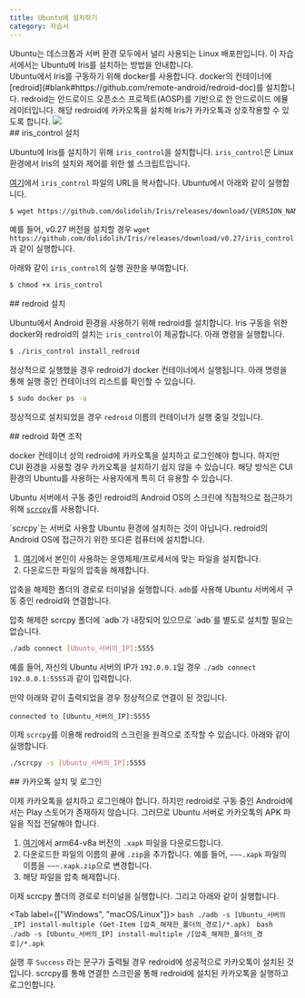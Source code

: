 ```yaml
---
title: Ubuntu에 설치하기
category: 자습서
---
```


<Section>
  Ubuntu는 데스크톱과 서버 환경 모두에서 널리 사용되는 Linux 배포판입니다. 이 자습서에서는 Ubuntu에 Iris를 설치하는 방법을 안내합니다.
</Section>
<Section>
  Ubuntu에서 Iris를 구동하기 위해 docker를 사용합니다. docker의 컨테이너에 [redroid](#blank#https://github.com/remote-android/redroid-doc)를 설치합니다. 
  redroid는 안드로이드 오픈소스 프로젝트(AOSP)를 기반으로 한 안드로이드 에뮬레이터입니다. 해당 redroid에 카카오톡을 설치해 Iris가 카카오톡과 상호작용할 수 있도록 합니다.

  <Image src="https://assets.kbotdocs.dev/learn/iris/installation/on-ubuntu/project_structure.png" />
</Section>
<Section>
  ## iris_control 설치

  Ubuntu에 Iris를 설치하기 위해 `iris_control`을 설치합니다. `iris_control`은 Linux 환경에서 Iris의 설치와 제어를 위한 쉘 스크립트입니다.

  [여기](#blank#https://github.com/dolidolih/Iris/releases)에서 `iris_control` 파일의 URL을 복사합니다. Ubuntu에서 아래와 같이 실행합니다.

  ```bash
  $ wget https://github.com/dolidolih/Iris/releases/download/{VERSION_NAME}/iris_control
  ```

  예를 들어, v0.27 버전을 설치할 경우 `wget https://github.com/dolidolih/Iris/releases/download/v0.27/iris_control`과 같이 실행합니다.

  아래와 같이 `iris_control`의 실행 권한을 부여합니다.

  ```bash
  $ chmod +x iris_control
  ```
</Section>
<Section>
  ## redroid 설치

  Ubuntu에서 Android 환경을 사용하기 위해 redroid를 설치합니다. Iris 구동을 위한 docker와 redroid의 설치는 `iris_control`이 제공합니다. 아래 명령을 실행합니다.

  ```bash
  $ ./iris_control install_redroid
  ```

  정상적으로 실행했을 경우 redroid가 docker 컨테이너에서 실행됩니다. 아래 명령을 통해 실행 중인 컨테이너의 리스트를 확인할 수 있습니다.

  ```bash
  $ sudo docker ps -a
  ```

  정상적으로 설치되었을 경우 `redroid` 이름의 컨테이너가 실행 중일 것입니다.
</Section>
<Section>
  ## redroid 화면 조작

  docker 컨테이너 상의 redroid에 카카오톡을 설치하고 로그인해야 합니다. 하지만 CUI 환경을 사용할 경우 카카오톡을 설치하기 쉽지 않을 수 있습니다. 
  해당 방식은 CUI 환경의 Ubuntu를 사용하는 사용자에게 특히 더 유용할 수 있습니다.

  Ubuntu 서버에서 구동 중인 redroid의 Android OS의 스크린에 직접적으로 접근하기 위해 [`scrcpy`](#blank#https://github.com/Genymobile/scrcpy)를 사용합니다.

  <Noti type="info">
    `scrcpy`는 서버로 사용할 Ubuntu 환경에 설치하는 것이 아닙니다. redroid의 Android OS에 접근하기 위한 또다른 컴퓨터에 설치합니다.
  </Noti>

  1. [여기](#blank#https://github.com/Genymobile/scrcpy/releases)에서 본인이 사용하는 운영체제/프로세서에 맞는 파일을 설치합니다.
  2. 다운로드한 파일의 압축을 해제합니다.
  
  압축을 해제한 폴더의 경로로 터미널을 실행합니다. `adb`를 사용해 Ubuntu 서버에서 구동 중인 redroid와 연결합니다.

  <Noti type="info">
    압축 해제한 scrcpy 폴더에 `adb`가 내장되어 있으므로 `adb`를 별도로 설치할 필요는 없습니다.
  </Noti>

  ```bash
  ./adb connect [Ubuntu_서버의_IP]:5555
  ```

  예를 들어, 자신의 Ubuntu 서버의 IP가 `192.0.0.1`일 경우 `./adb connect 192.0.0.1:5555`과 같이 입력합니다.

  만약 아래와 같이 출력되었을 경우 정상적으로 연결이 된 것입니다.

  ```text
  connected to [Ubuntu_서버의_IP]:5555
  ```

  이제 `scrcpy`를 이용해 redroid의 스크린을 원격으로 조작할 수 있습니다. 아래와 같이 실행합니다.

  ```bash
  ./scrcpy -s [Ubuntu_서버의_IP]:5555
  ```
</Section>
<Section>
  ## 카카오톡 설치 및 로그인

  이제 카카오톡을 설치하고 로그인해야 합니다. 하지만 redroid로 구동 중인 Android에서는 Play 스토어가 존재하지 않습니다. 그러므로 Ubuntu 서버로 카카오톡의 APK 파일을 직접 전달해야 합니다.

  1. [여기](#blank#https://apkpure.net/kr/kakaotalk-messenger/com.kakao.talk/download)에서 arm64-v8a 버전의 `.xapk` 파일을 다운로드합니다. 
  2. 다운로드한 파일의 이름의 끝에 `.zip`을 추가합니다. 예를 들어, `~~~.xapk` 파일의 이름을 `~~~.xapk.zip`으로 변경합니다.
  3. 해당 파일을 압축 해제합니다.

  이제 scrcpy 폴더의 경로로 터미널을 실행합니다. 그리고 아래와 같이 실행합니다.

  <Tab label={["Windows", "macOS/Linux"]}>
    <TabItem>
      ```bash
      ./adb -s [Ubuntu_서버의_IP] install-multiple (Get-Item [압축_해제한_폴더의_경로]/*.apk)
      ```
    </TabItem>
    <TabItem>
      ```bash
      ./adb -s [Ubuntu_서버의_IP] install-multiple /[압축_해제한_폴더의_경로]/*.apk
      ```
    </TabItem>
  </Tab>

  실행 후 `Success` 라는 문구가 출력될 경우 redroid에 성공적으로 카카오톡이 설치된 것입니다. scrcpy를 통해 연결한 스크린을 통해 redroid에 설치된 카카오톡을 실행하고 로그인합니다.
</Section>